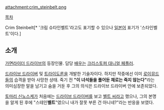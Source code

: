 attachment:crim_steinbelt.png

[[목차]]

Crim Steinbelt[* '크림 슈타인벨트'라고도 표기할 수 있으나 [[일본어]] 표기가 '스타인벨트'이다.]

== 소개 ==
[[가면라이더 드라이브]]의 등장인물. 담당 [[배우]]는 [[크리스토퍼 대니얼 페플러]]. 

[[드라이브 드라이버]] 및 [[트라이도론]]을 개발한 기술자이다. 하지만 작중에선 이미 [[로이뮤드]]들의 습격을 받아 사망한 상태. 죽기 전 '''"이 녀석들을 풀어둔 채로는 죽지 않는다"'''라는 의미심장한 말을 남기고 숨을 거둔 후 그의 의식은 드라이브 드라이버 안에 보존되었다.

[[토마리 신노스케]]가 처음에는 [[드라이브 드라이버]]를 보고 [[벨트 씨]]라고 했으나, 그의 본명을 알게 된 후에 "스테인'''벨트'''"였으니 내가 잘못 부른 건 아니네?"라는 반응을 보였다.
